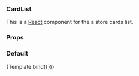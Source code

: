 

<Meta title="CardList" component={CardList} />


### CardList

This is a [React](https://reactjs.org/) component for the a store cards list.

### Props

<ArgsTable of={CardList} />

### Default

<Canvas>
  <Story
    name="Default"
    args={{
      itemsPerPage: 4,
      packages: [
        {
          package: {
            description:
              "Lorem ipsum dolor sit amet. Lorem ipsum dolor sit amet.",
            display_name: "GNU Image Manipulation Program",
            icon_url:
              "https://dashboard.snapcraft.io/site_media/appmedia/2017/07/gimp.png",
            name: "gimp",
            platforms: ["kubernetes"],
            type: "snap",
          },
          publisher: {
            display_name: "John Doe",
            name: "johndoe",
            validation: "verified",
          },
          categories: [
            {
              display_name: "Big data",
              name: "bigdata",
            },
            {
              display_name: "Containers",
              name: "containers",
            },
            {
              display_name: "Networking",
              name: "networking",
            },
          ],
        },
        {
          package: {
            description:
              "Lorem ipsum dolor sit amet. Lorem ipsum dolor sit amet.",
            display_name: "OBS Studio",
            icon_url:
              "https://dashboard.snapcraft.io/site_media/appmedia/2018/02/obs-studio.png",
            name: "obs-studio",
            platforms: ["vm"],
            type: "snap",
          },
          publisher: {
            display_name: "John Doe",
            name: "johndoe",
            validation: "star",
          },
          categories: [
            {
              display_name: "Big data",
              name: "bigdata",
            },
            {
              display_name: "Containers",
              name: "containers",
            },
            {
              display_name: "Networking",
              name: "networking",
            },
          ],
        },
        {
          package: {
            description:
              "Lorem ipsum dolor sit amet. Lorem ipsum dolor sit amet.",
            display_name: "fkill",
            icon_url:
              "https://dashboard.snapcraft.io/site_media/appmedia/2017/12/logo.svg.png",
            name: "fkill",
            platforms: null,
            type: "charm",
          },
          publisher: {
            display_name: "John Doe",
            name: "johndoe",
            validation: null,
          },
          categories: [
            {
              display_name: "Big data",
              name: "bigdata",
            },
            {
              display_name: "Containers",
              name: "containers",
            },
            {
              display_name: "Networking",
              name: "networking",
            },
          ],
        },
        {
          package: {
            description:
              "Lorem ipsum dolor sit amet. Lorem ipsum dolor sit amet.",
            display_name: "Sublime Text",
            icon_url:
              "https://dashboard.snapcraft.io/site_media/appmedia/2018/03/sublime-text.png",
            name: "sublime-text",
            platforms: ["vm"],
            type: "snap",
          },
          publisher: {
            display_name: "John Doe",
            name: "johndoe",
            validation: "star",
          },
          categories: [
            {
              display_name: "Big data",
              name: "bigdata",
            },
            {
              display_name: "Containers",
              name: "containers",
            },
            {
              display_name: "Networking",
              name: "networking",
            },
          ],
        },
        {
          package: {
            description:
              "Lorem ipsum dolor sit amet. Lorem ipsum dolor sit amet.",
            display_name: "The Climate Trail",
            icon_url:
              "https://dashboard.snapcraft.io/site_media/appmedia/2019/09/icon_zWsf712.png",
            name: "climate-trail",
            platforms: null,
            type: "bundle",
          },
          publisher: {
            display_name: "John Doe",
            name: "johndoe",
            validation: "verified",
          },
          categories: [
            {
              display_name: "Big data",
              name: "bigdata",
            },
            {
              display_name: "Containers",
              name: "containers",
            },
            {
              display_name: "Networking",
              name: "networking",
            },
          ],
        },
        {
          package: {
            description:
              "Lorem ipsum dolor sit amet. Lorem ipsum dolor sit amet.",
            display_name: "S4A - Scratch for Arduino",
            icon_url:
              "https://dashboard.snapcraft.io/site_media/appmedia/2020/02/s4a.png",
            name: "s4a",
            platforms: ["kubernetes"],
            type: "charm",
          },
          publisher: {
            display_name: "John Doe",
            name: "johndoe",
            validation: null,
          },
          categories: [
            {
              display_name: "Big data",
              name: "bigdata",
            },
            {
              display_name: "Containers",
              name: "containers",
            },
            {
              display_name: "Networking",
              name: "networking",
            },
          ],
        },
        {
          package: {
            description:
              "Lorem ipsum dolor sit amet. Lorem ipsum dolor sit amet.",
            display_name: "wethr",
            icon_url:
              "https://dashboard.snapcraft.io/site_media/appmedia/2019/08/sun-behind-cloud_26c5.png",
            name: "wethr",
            platforms: null,
            type: "snap",
          },
          publisher: {
            display_name: "John Doe",
            name: "johndoe",
            validation: null,
          },
          categories: [
            {
              display_name: "Big data",
              name: "bigdata",
            },
            {
              display_name: "Containers",
              name: "containers",
            },
            {
              display_name: "Networking",
              name: "networking",
            },
          ],
        },
        {
          package: {
            description:
              "Lorem ipsum dolor sit amet. Lorem ipsum dolor sit amet.",
            display_name: "alacritty",
            icon_url:
              "https://dashboard.snapcraft.io/site_media/appmedia/2019/12/icon.svg_WTg5Oeb.png",
            name: "alacritty",
            platforms: null,
            type: "bundle",
          },
          publisher: {
            display_name: "John Doe",
            name: "johndoe",
            validation: null,
          },
          categories: [
            {
              display_name: "Big data",
              name: "bigdata",
            },
            {
              display_name: "Containers",
              name: "containers",
            },
            {
              display_name: "Networking",
              name: "networking",
            },
          ],
        },
        {
          package: {
            description:
              "Lorem ipsum dolor sit amet. Lorem ipsum dolor sit amet.",
            display_name: "Mutt",
            icon_url:
              "https://dashboard.snapcraft.io/site_media/appmedia/2018/07/mutt256.png",
            name: "mutt",
            platforms: null,
            type: "charm",
          },
          publisher: {
            display_name: "John Doe",
            name: "johndoe",
            validation: "verified",
          },
          categories: [
            {
              display_name: "Big data",
              name: "bigdata",
            },
            {
              display_name: "Containers",
              name: "containers",
            },
            {
              display_name: "Networking",
              name: "networking",
            },
          ],
        },
        {
          package: {
            description:
              "Lorem ipsum dolor sit amet. Lorem ipsum dolor sit amet.",
            display_name: "Minetest",
            icon_url:
              "https://dashboard.snapcraft.io/site_media/appmedia/2018/01/minetest.png",
            name: "minetest",
            platforms: null,
            type: "snap",
          },
          publisher: {
            display_name: "John Doe",
            name: "johndoe",
            validation: null,
          },
          categories: [
            {
              display_name: "Big data",
              name: "bigdata",
            },
            {
              display_name: "Containers",
              name: "containers",
            },
            {
              display_name: "Networking",
              name: "networking",
            },
          ],
        },
        {
          package: {
            description:
              "Lorem ipsum dolor sit amet. Lorem ipsum dolor sit amet.",
            display_name: "FFmpeg",
            icon_url:
              "https://dashboard.snapcraft.io/site_media/appmedia/2018/07/ffmpeg_LvkKa6R.png",
            name: "ffmpeg",
            platforms: null,
            type: "snap",
          },
          publisher: {
            display_name: "John Doe",
            name: "johndoe",
            validation: null,
          },
          categories: [
            {
              display_name: "Big data",
              name: "bigdata",
            },
            {
              display_name: "Containers",
              name: "containers",
            },
            {
              display_name: "Networking",
              name: "networking",
            },
          ],
        },
        {
          package: {
            description:
              "Lorem ipsum dolor sit amet. Lorem ipsum dolor sit amet.",
            display_name: "Wire",
            icon_url:
              "https://dashboard.snapcraft.io/site_media/appmedia/2017/10/wire-desktop.png",
            name: "wire",
            platforms: null,
            type: "snap",
          },
          publisher: {
            display_name: "John Doe",
            name: "johndoe",
            validation: null,
          },
          categories: [
            {
              display_name: "Big data",
              name: "bigdata",
            },
            {
              display_name: "Containers",
              name: "containers",
            },
            {
              display_name: "Networking",
              name: "networking",
            },
          ],
        },
        {
          package: {
            description:
              "Lorem ipsum dolor sit amet. Lorem ipsum dolor sit amet.",
            display_name: "pogo",
            icon_url:
              "https://dashboard.snapcraft.io/site_media/appmedia/2021/09/pogo-192.png",
            name: "pogo",
            platforms: null,
            type: "snap",
          },
          publisher: {
            display_name: "John Doe",
            name: "johndoe",
            validation: null,
          },
          categories: [
            {
              display_name: "Big data",
              name: "bigdata",
            },
            {
              display_name: "Containers",
              name: "containers",
            },
            {
              display_name: "Networking",
              name: "networking",
            },
          ],
        },
        {
          package: {
            description:
              "Lorem ipsum dolor sit amet. Lorem ipsum dolor sit amet.",
            display_name: "IRCCloud",
            icon_url:
              "https://dashboard.snapcraft.io/site_media/appmedia/2017/08/icon_dLGuhFb.png",
            name: "irccloud-desktop",
            platforms: null,
            type: "snap",
          },
          publisher: {
            display_name: "John Doe",
            name: "johndoe",
            validation: null,
          },
          categories: [
            {
              display_name: "Big data",
              name: "bigdata",
            },
            {
              display_name: "Containers",
              name: "containers",
            },
            {
              display_name: "Networking",
              name: "networking",
            },
          ],
        },
      ],
    }}
  >
    {Template.bind({})}
  </Story>
</Canvas>
